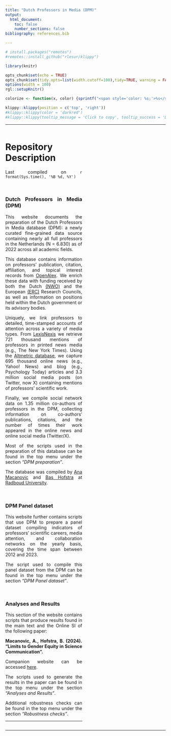 ```yaml
---
title: "Dutch Professors in Media (DPM)"
output:
  html_document:
    toc: false
    number_sections: false
bibliography: references.bib

---
```


<style>
body {
text-align: justify}
</style>

```r
# install.packages("remotes")
#remotes::install_github("rlesur/klippy")
``` 

```r
library(knitr)

opts_chunk$set(echo = TRUE)
opts_chunk$set(tidy.opts=list(width.cutoff=100),tidy=TRUE, warning = FALSE, message = FALSE,comment = "#>", cache=TRUE, class.source=c("test"), class.output=c("test2"))
options(width = 100)
rgl::setupKnitr()

colorize <- function(x, color) {sprintf("<span style='color: %s;'>%s</span>", color, x) }

```

```r
klippy::klippy(position = c('top', 'right'))
#klippy::klippy(color = 'darkred')
#klippy::klippy(tooltip_message = 'Click to copy', tooltip_success = 'Done')
```


----

:::::::::::::: {.columns}
::: {.column width="80%"}

# Repository Description
Last compiled on `r format(Sys.time(), '%B %d, %Y')`

<br />

### Dutch Professors in Media (DPM)
This website documents the preparation of the Dutch Professors in Media database (DPM): 
a newly curated fine-grained data source containing nearly all full professors in the 
Netherlands (N = 6.830) as of 2022 across all academic fields. 

This database contains information on professors' publication, citation, affiliation, and topical interest records from [OpenAlex](https://openalex.org/). We enrich these data with funding received by both the Dutch [(NWO)](https://www.nwo.nl/) and the European [(ERC)](https://erc.easme-web.eu?mode=7&countries=NL) Research Councils, as well as information on positions held within the Dutch government or its advisory bodies.

Uniquely, we link professors to detailed, time-stamped accounts of attention across a variety 
of media types. From [LexisNexis](https://www.lexisnexis.com/) we retrieve 721 thousand mentions of professors in printed news media (e.g., The New York Times). Using the [Altmetric database](https://www.altmetric.com/), we capture 695 thousand online news (e.g., Yahoo! News) and blog (e.g., Psychology Today) articles and 3.3 million social media posts (on Twitter, now X) containing mentions of professors’ scientific work. 

Finally, we compile social network data on 1.35 million co-authors of professors in the DPM, collecting information on co-authors’ publications, citations, and the number of times their work appeared in the online news and online social media (Twitter/X). 

Most of the scripts used in the preparation of this database can be found in the top
menu under the section *"DPM preparation"*.

The database was compiled by [Ana Macanovic](https://amacanovic.github.io/) and [Bas Hofstra](https://www.bashofstra.com) at [Radboud University](https://www.ru.nl/en).

<br />

### DPM Panel dataset

This website further contains scripts that use DPM to prepare a panel dataset
compiling indicators of professors' scientific careers, media attention, and collaboration
networks on the yearly basis, covering the time span between 2012 and 2023.

The script used to compile this panel dataset from the DPM can be found in the top
menu under the section *"DPM Panel dataset"*.

<br />

### Analyses and Results

This section of the website contains scripts that produce results found in the 
main text and the Online SI of the following paper:

**Macanovic, A., Hofstra, B. (2024). "Limits to Gender Equity in Science Communication".**

Companion website can be accessed [here](https://amacanovic.github.io/limits_gender_equity/).

The scripts used to generate the results in the paper can be found in the top
menu under the section *"Analyses and Results"*.

Additional robustness checks can be found in the top
menu under the section *"Robustness checks"*.



----


:::
::: {.column width="80%"}


:::
::::::::::::::



----






